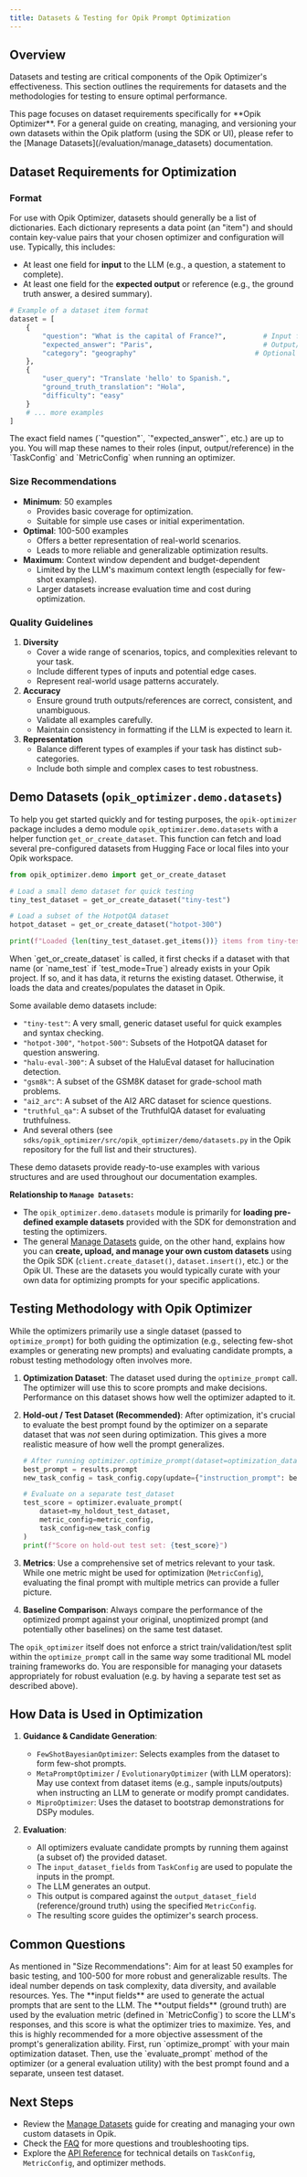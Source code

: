 ```yaml
---
title: Datasets & Testing for Opik Prompt Optimization
---
```

## Overview

Datasets and testing are critical components of the Opik Optimizer's effectiveness. This section outlines the requirements for datasets and the methodologies for testing to ensure optimal performance.

<Info>
  This page focuses on dataset requirements specifically for **Opik Optimizer**. For a general guide on creating, managing, and versioning your own datasets within the Opik platform (using the SDK or UI), please refer to the [Manage Datasets](/evaluation/manage_datasets) documentation.
</Info>

## Dataset Requirements for Optimization

### Format

For use with Opik Optimizer, datasets should generally be a list of dictionaries. Each dictionary represents a data point (an "item") and should contain key-value pairs that your chosen optimizer and configuration will use. Typically, this includes:

-   At least one field for **input** to the LLM (e.g., a question, a statement to complete).
-   At least one field for the **expected output** or reference (e.g., the ground truth answer, a desired summary).

```python
# Example of a dataset item format
dataset = [
    {
        "question": "What is the capital of France?",         # Input field
        "expected_answer": "Paris",                           # Output/reference field
        "category": "geography"                             # Optional metadata
    },
    {
        "user_query": "Translate 'hello' to Spanish.",
        "ground_truth_translation": "Hola",
        "difficulty": "easy"
    }
    # ... more examples
]
```

<Note>
The exact field names (`"question"`, `"expected_answer"`, etc.) are up to you. You will map these names to their roles (input, output/reference) in the `TaskConfig` and `MetricConfig` when running an optimizer.
</Note>

### Size Recommendations

-   **Minimum**: 50 examples
    -   Provides basic coverage for optimization.
    -   Suitable for simple use cases or initial experimentation.
-   **Optimal**: 100-500 examples
    -   Offers a better representation of real-world scenarios.
    -   Leads to more reliable and generalizable optimization results.
-   **Maximum**: Context window dependent and budget-dependent
    -   Limited by the LLM's maximum context length (especially for few-shot examples).
    -   Larger datasets increase evaluation time and cost during optimization.

### Quality Guidelines

1.  **Diversity**
    -   Cover a wide range of scenarios, topics, and complexities relevant to your task.
    -   Include different types of inputs and potential edge cases.
    -   Represent real-world usage patterns accurately.
2.  **Accuracy**
    -   Ensure ground truth outputs/references are correct, consistent, and unambiguous.
    -   Validate all examples carefully.
    -   Maintain consistency in formatting if the LLM is expected to learn it.
3.  **Representation**
    -   Balance different types of examples if your task has distinct sub-categories.
    -   Include both simple and complex cases to test robustness.

## Demo Datasets (`opik_optimizer.demo.datasets`)

To help you get started quickly and for testing purposes, the `opik-optimizer` package includes a demo module `opik_optimizer.demo.datasets` with a helper function `get_or_create_dataset`. This function can fetch and load several pre-configured datasets from Hugging Face or local files into your Opik workspace.

```python
from opik_optimizer.demo import get_or_create_dataset

# Load a small demo dataset for quick testing
tiny_test_dataset = get_or_create_dataset("tiny-test")

# Load a subset of the HotpotQA dataset
hotpot_dataset = get_or_create_dataset("hotpot-300")

print(f"Loaded {len(tiny_test_dataset.get_items())} items from tiny-test.")
```

<Tip>
When `get_or_create_dataset` is called, it first checks if a dataset with that name (or `name_test` if `test_mode=True`) already exists in your Opik project. If so, and it has data, it returns the existing dataset. Otherwise, it loads the data and creates/populates the dataset in Opik.
</Tip>

Some available demo datasets include:
-   `"tiny-test"`: A very small, generic dataset useful for quick examples and syntax checking.
-   `"hotpot-300"`, `"hotpot-500"`: Subsets of the HotpotQA dataset for question answering.
-   `"halu-eval-300"`: A subset of the HaluEval dataset for hallucination detection.
-   `"gsm8k"`: A subset of the GSM8K dataset for grade-school math problems.
-   `"ai2_arc"`: A subset of the AI2 ARC dataset for science questions.
-   `"truthful_qa"`: A subset of the TruthfulQA dataset for evaluating truthfulness.
-   And several others (see `sdks/opik_optimizer/src/opik_optimizer/demo/datasets.py` in the Opik repository for the full list and their structures).

These demo datasets provide ready-to-use examples with various structures and are used throughout our documentation examples.

**Relationship to `Manage Datasets`:**
-   The `opik_optimizer.demo.datasets` module is primarily for **loading pre-defined example datasets** provided with the SDK for demonstration and testing the optimizers.
-   The general [Manage Datasets](/evaluation/manage_datasets) guide, on the other hand, explains how you can **create, upload, and manage your own custom datasets** using the Opik SDK (`client.create_dataset()`, `dataset.insert()`, etc.) or the Opik UI. These are the datasets you would typically curate with your own data for optimizing prompts for your specific applications.

## Testing Methodology with Opik Optimizer

While the optimizers primarily use a single dataset (passed to `optimize_prompt`) for both guiding the optimization (e.g., selecting few-shot examples or generating new prompts) and evaluating candidate prompts, a robust testing methodology often involves more.

1.  **Optimization Dataset**: The dataset used during the `optimize_prompt` call. The optimizer will use this to score prompts and make decisions. Performance on this dataset shows how well the optimizer adapted to it.

2.  **Hold-out / Test Dataset (Recommended)**: After optimization, it's crucial to evaluate the best prompt found by the optimizer on a separate dataset that was *not* seen during optimization. This gives a more realistic measure of how well the prompt generalizes.
    ```python
    # After running optimizer.optimize_prompt(dataset=optimization_dataset, ...)
    best_prompt = results.prompt
    new_task_config = task_config.copy(update={"instruction_prompt": best_prompt})

    # Evaluate on a separate test_dataset
    test_score = optimizer.evaluate_prompt(
        dataset=my_holdout_test_dataset, 
        metric_config=metric_config, 
        task_config=new_task_config
    )
    print(f"Score on hold-out test set: {test_score}")
    ```

3.  **Metrics**: Use a comprehensive set of metrics relevant to your task. While one metric might be used for optimization (`MetricConfig`), evaluating the final prompt with multiple metrics can provide a fuller picture.

4.  **Baseline Comparison**: Always compare the performance of the optimized prompt against your original, unoptimized prompt (and potentially other baselines) on the same test dataset.

The `opik_optimizer` itself does not enforce a strict train/validation/test split within the `optimize_prompt` call in the same way some traditional ML model training frameworks do. You are responsible for managing your datasets appropriately for robust evaluation (e.g. by having a separate test set as described above).

## How Data is Used in Optimization

1.  **Guidance & Candidate Generation**:
    -   `FewShotBayesianOptimizer`: Selects examples from the dataset to form few-shot prompts.
    -   `MetaPromptOptimizer` / `EvolutionaryOptimizer` (with LLM operators): May use context from dataset items (e.g., sample inputs/outputs) when instructing an LLM to generate or modify prompt candidates.
    -   `MiproOptimizer`: Uses the dataset to bootstrap demonstrations for DSPy modules.

2.  **Evaluation**:
    -   All optimizers evaluate candidate prompts by running them against (a subset of) the provided dataset.
    -   The `input_dataset_fields` from `TaskConfig` are used to populate the inputs in the prompt.
    -   The LLM generates an output.
    -   This output is compared against the `output_dataset_field` (reference/ground truth) using the specified `MetricConfig`.
    -   The resulting score guides the optimizer's search process.

## Common Questions

<AccordionGroup>
  <Accordion title="How many records should I use for the optimization dataset?">
    As mentioned in "Size Recommendations": Aim for at least 50 examples for basic testing, and 100-500 for more robust and generalizable results. The ideal number depends on task complexity, data diversity, and available resources.
  </Accordion>
  <Accordion title="Does the optimizer use both input and output data from my dataset?">
    Yes. The **input fields** are used to generate the actual prompts that are sent to the LLM. The **output fields** (ground truth) are used by the evaluation metric (defined in `MetricConfig`) to score the LLM's responses, and this score is what the optimizer tries to maximize.
  </Accordion>
  <Accordion title="Can I use a different dataset for final testing than the one used for optimization?">
    Yes, and this is highly recommended for a more objective assessment of the prompt's generalization ability. First, run `optimize_prompt` with your main optimization dataset. Then, use the `evaluate_prompt` method of the optimizer (or a general evaluation utility) with the best prompt found and a separate, unseen test dataset.
  </Accordion>
</AccordionGroup>

## Next Steps

-   Review the [Manage Datasets](/evaluation/manage_datasets) guide for creating and managing your own custom datasets in Opik.
-   Check the [FAQ](/agent_optimization/opik_optimizer/faq) for more questions and troubleshooting tips.
-   Explore the [API Reference](/agent_optimization/opik_optimizer/reference) for technical details on `TaskConfig`, `MetricConfig`, and optimizer methods.
